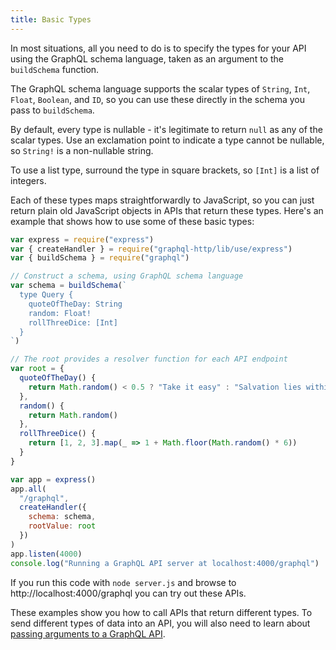 ```yaml
---
title: Basic Types
---
```


In most situations, all you need to do is to specify the types for your API
using the GraphQL schema language, taken as an argument to the `buildSchema`
function.

The GraphQL schema language supports the scalar types of `String`, `Int`,
`Float`, `Boolean`, and `ID`, so you can use these directly in the schema you
pass to `buildSchema`.

By default, every type is nullable - it's legitimate to return `null` as any of
the scalar types. Use an exclamation point to indicate a type cannot be
nullable, so `String!` is a non-nullable string.

To use a list type, surround the type in square brackets, so `[Int]` is a list
of integers.

Each of these types maps straightforwardly to JavaScript, so you can just return
plain old JavaScript objects in APIs that return these types. Here's an example
that shows how to use some of these basic types:

```js
var express = require("express")
var { createHandler } = require("graphql-http/lib/use/express")
var { buildSchema } = require("graphql")

// Construct a schema, using GraphQL schema language
var schema = buildSchema(`
  type Query {
    quoteOfTheDay: String
    random: Float!
    rollThreeDice: [Int]
  }
`)

// The root provides a resolver function for each API endpoint
var root = {
  quoteOfTheDay() {
    return Math.random() < 0.5 ? "Take it easy" : "Salvation lies within"
  },
  random() {
    return Math.random()
  },
  rollThreeDice() {
    return [1, 2, 3].map(_ => 1 + Math.floor(Math.random() * 6))
  }
}

var app = express()
app.all(
  "/graphql",
  createHandler({
    schema: schema,
    rootValue: root
  })
)
app.listen(4000)
console.log("Running a GraphQL API server at localhost:4000/graphql")
```

If you run this code with `node server.js` and browse to
http://localhost:4000/graphql you can try out these APIs.

These examples show you how to call APIs that return different types. To send
different types of data into an API, you will also need to learn about
[passing arguments to a GraphQL API](/graphql-js/passing-arguments/).
